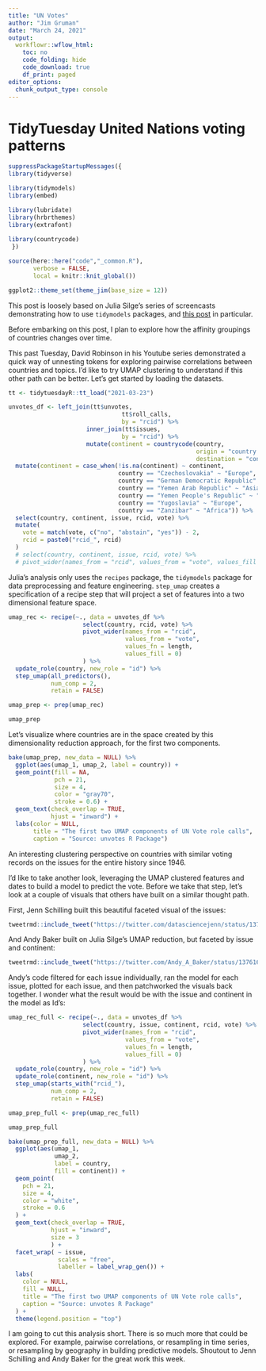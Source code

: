 ```yaml
---
title: "UN Votes"
author: "Jim Gruman"
date: "March 24, 2021"
output:
  workflowr::wflow_html:
    toc: no
    code_folding: hide
    code_download: true
    df_print: paged
editor_options:
  chunk_output_type: console
---
```


# TidyTuesday United Nations voting patterns

```r

suppressPackageStartupMessages({
library(tidyverse)

library(tidymodels)
library(embed)

library(lubridate)
library(hrbrthemes)
library(extrafont)
  
library(countrycode)
 })

source(here::here("code","_common.R"),
       verbose = FALSE,
       local = knitr::knit_global())

ggplot2::theme_set(theme_jim(base_size = 12))

```

This post is loosely based on Julia Silge's series of screencasts demonstrating how to use `tidymodels` packages, and [this post](https://juliasilge.com/blog/un-voting/) in particular.

Before embarking on this post, I plan to explore how the affinity groupings of countries changes over time.

This past Tuesday, David Robinson in his Youtube series demonstrated a quick way of unnesting tokens for exploring pairwise correlations between countries and topics. I'd like to try UMAP clustering to understand if this other path can be better.  Let's get started by loading the datasets.

```r

tt <- tidytuesdayR::tt_load("2021-03-23")

unvotes_df <- left_join(tt$unvotes,
                                tt$roll_calls,
                                by = "rcid") %>%
                      inner_join(tt$issues,
                                by = "rcid") %>% 
                      mutate(continent = countrycode(country,
                                                     origin = "country.name",
                                                     destination = "continent")) %>% 
  mutate(continent = case_when(!is.na(continent) ~ continent,
                               country == "Czechoslovakia" ~ "Europe",
                               country == "German Democratic Republic" ~ "Europe",
                               country == "Yemen Arab Republic" ~ "Asia",
                               country == "Yemen People's Republic" ~ "Asia",
                               country == "Yugoslavia" ~ "Europe",
                               country == "Zanzibar" ~ "Africa")) %>% 
  select(country, continent, issue, rcid, vote) %>%
  mutate(
    vote = match(vote, c("no", "abstain", "yes")) - 2,
    rcid = paste0("rcid_", rcid)
  ) 
  # select(country, continent, issue, rcid, vote) %>% 
  # pivot_wider(names_from = "rcid", values_from = "vote", values_fill = 0)

```

Julia's analysis only uses the `recipes` package, the `tidymodels` package for data preprocessing and feature engineering. `step_umap` creates a specification of a recipe step that will project a set of features into a two dimensional feature space.

```r
umap_rec <- recipe(~., data = unvotes_df %>% 
                     select(country, rcid, vote) %>% 
                     pivot_wider(names_from = "rcid", 
                                 values_from = "vote", 
                                 values_fn = length,
                                 values_fill = 0)
                     ) %>%
  update_role(country, new_role = "id") %>%
  step_umap(all_predictors(), 
            num_comp = 2,
            retain = FALSE)

umap_prep <- prep(umap_rec)

umap_prep
```

Let's visualize where countries are in the space created by this dimensionality reduction approach, for the first two components.

```r
bake(umap_prep, new_data = NULL) %>%
  ggplot(aes(umap_1, umap_2, label = country)) +
  geom_point(fill = NA, 
             pch = 21,  
             size = 4, 
             color = "gray70",
             stroke = 0.6) +
  geom_text(check_overlap = TRUE, 
            hjust = "inward") +
  labs(color = NULL,
       title = "The first two UMAP components of UN Vote role calls",
       caption = "Source: unvotes R Package")
```

An interesting clustering perspective on countries with similar voting records on the issues for the entire history since 1946. 

I'd like to take another look, leveraging the UMAP clustered features and dates to build a model to predict the vote. Before we take that step, let's look at a couple of visuals that others have built on a similar thought path.

First, Jenn Schilling built this beautiful faceted visual of the issues:

```r
tweetrmd::include_tweet("https://twitter.com/datasciencejenn/status/1375892344604528640")
```

And Andy Baker built on Julia Silge's UMAP reduction, but faceted by issue and continent:

```r
tweetrmd::include_tweet("https://twitter.com/Andy_A_Baker/status/1376165962932649985")
```

Andy's code filtered for each issue individually, ran the model for each issue, plotted for each issue, and then patchworked the visuals back together. I wonder what the result would be with the issue and continent in the model as Id's:

```r
umap_rec_full <- recipe(~., data = unvotes_df %>% 
                     select(country, issue, continent, rcid, vote) %>% 
                     pivot_wider(names_from = "rcid", 
                                 values_from = "vote", 
                                 values_fn = length,
                                 values_fill = 0)
                     ) %>%
  update_role(country, new_role = "id") %>%
  update_role(continent, new_role = "id") %>%
  step_umap(starts_with("rcid_"), 
            num_comp = 2,
            retain = FALSE)

umap_prep_full <- prep(umap_rec_full)

umap_prep_full
```

```r
bake(umap_prep_full, new_data = NULL) %>%
  ggplot(aes(umap_1, 
             umap_2, 
             label = country, 
             fill = continent)) +
  geom_point(
    pch = 21,
    size = 4,
    color = "white",
    stroke = 0.6
  ) +
  geom_text(check_overlap = TRUE,
            hjust = "inward",
            size = 3
            ) +
  facet_wrap( ~ issue,
              scales = "free",
              labeller = label_wrap_gen()) +
  labs(
    color = NULL,
    fill = NULL,
    title = "The first two UMAP components of UN Vote role calls",
    caption = "Source: unvotes R Package"
  ) +
  theme(legend.position = "top")
```

I am going to cut this analysis short. There is so much more that could be explored. For example, pairwise correlations, or resampling in time series, or resampling by geography in building predictive models.  Shoutout to Jenn Schilling and Andy Baker for the great work this week.



